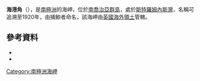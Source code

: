{{coord|54|9|S|36|41|W|source:GNIS|display=title}}

'''海港角'''（{{lang-en|Harbour Point}}），是[[南極洲|南極洲]]的海岬，位於[[南喬治亞群島|南喬治亞群島]]，處於[[斯特羅姆內斯灣|斯特羅姆內斯灣]]，名稱可追溯至1920年，由捕鯨者命名，該海岬由[[英國海外領土|英國海外領土]]管轄。

==參考資料==
*{{cite gnis | type = antarid | id = 6362| name = Harbour Point | accessdate = 2012-05-22}}
*{{usgs-gazetteer|id=6362}}

{{Antarctica-geo-stub}}
[[Category:南極洲海岬|Category:南極洲海岬]]